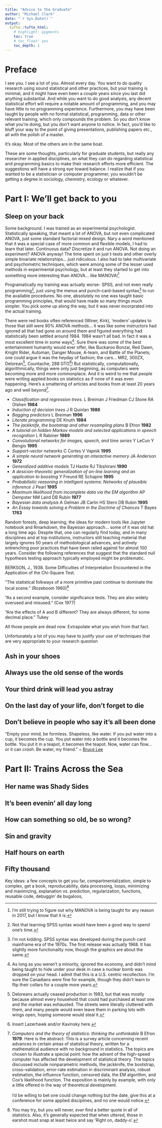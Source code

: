 ```yaml
---
title: "Advice to the Graduate"
author: "Michael Clark"
date: "`r Sys.Date()`"
output:
  tufte::tufte_html: 
    # highlight: pygments
    toc: true
    # toc_float: yes
    toc_depth: 1
---
```


# Preface

I see you. I see a lot of you. Almost every day. You want to do quality research using sound statistical and other practices, but your training is minimal, and it might have even been a couple years since you last did anything substantial.  And while you want to do good analysis, any decent statistical effort will require a notable amount of programming, and you may have little to no programming experience. Furthermore, you may have been taught by people with no formal statistical, programming, data or other relevant training, which only compounds the problem.  So you don't know what you're doing, but you don't want anyone to notice.  In fact, you'd like to bluff your way to the point of giving presentations, publishing papers etc., all with the polish of a master.  

It's okay. Most of the others are in the same boat.

These are some thoughts, particularly for graduate students, but really any researcher in applied disciplines, on what they can do regarding statistical and programming basics to make their research efforts more efficient. The suggestions will have a strong eye toward balance.  I realize that if you wanted to be a statistician or computer programmer, you wouldn't be getting a degree in sociology, chemistry, ecology or whatever.



# Part I: We'll get back to you

## Sleep on your back

Some background. I was trained as an experimental psychologist. Statistically speaking, that meant a lot of ANOVA, but not even complicated ANOVA, just some standard factorial mixed design.  Nary a word mentioned that it was a special case of more common and flexible models, I had to learn that later.  Continuous data? Discretize it and run ANOVA. Not doing an experiment? ANOVA anyway! The time spent on just t-tests and other overly simple bivariate relationships... just ridiculous.   I also had to take multivariate and psychometric techniques, which were among some of the lesser used methods in experimental psychology, but at least they started to get into something more interesting than ANOVA... like MANOVA![^manova]

Programatically my training was actually worse- SPSS, and not even really programming[^spss_syntax], just using the menus and punch-card-based syntax[^punch] to run the available procedures. No one, absolutely no one was taught basic programming principles, that would have made so many things much simpler.  You pick some up along the way, but it was never incorprated into the actual training.

There were red books often referenced (Winer, Kirk), 'modern' updates to those that still were 90% ANOVA methods... it was like some instructors had ignored all that had gone on around them and figured everything had statistically been settled around 1984.  1984 wasn't all bad.  In fact it was a most excellent time in some ways[^1984]. Sure there was some of the best entertainment humanity would ever offer, like Buckaroo Bonzai, Red Dawn, Knight Rider, Automan, Danger Mouse, A-team, and Battle of the Planets; one could argue it was the heyday of fashion; the cars... MR2, 300ZX, Delorean[^dmc], Countache, 288 GTO[^lazer]! But statistically, computationally, algorithmically, things were only just beginning, as computers were becoming more and more commonplace.  And it is weird to me that people were writing applied books on statistics as if none of it was even happening. Here's a smattering of articles and books from at least 20 years ago and well beyond[^efron79].

- *Classification and regression trees*. L Breiman J Friedman CJ Stone RA Olshen  **1984**
- *Induction of decision trees* J R Quinlan **1986**
- *Bagging predictors* L Breiman  **1996**
- *Literate programming* DE Knuth  **1984**
- *The jackknife, the bootstrap and other resampling plans* B Efron **1982**
- *A tutorial on hidden Markov models and selected applications in speech recognition* L R Rabiner  **1989**
- *Convolutional networks for images, speech, and time series* Y LeCun Y Bengio **1995**
- *Support-vector networks* C Cortes V Vapnik  **1995**
- *A simple neural network generating an interactive memory* JA Anderson **1972**
- *Generalized additive models* TJ Hastie RJ Tibshirani **1990**
- *A desicion-theoretic generalization of on-line learning and an application to boosting* Y Freund RE Schapire **1995**
- *Probabilistic reasoning in intelligent systems: Networks of plausible inference* J Pearl **1995**
- *Maximum likelihood from incomplete data via the EM algorithm*  AP Dempster NM Laird DB Rubin **1977**
- *Bayesian data analysis*  A Gelman JB Carlin HS Stern DB Rubin **1995**
- *An Essay towards solving a Problem in the Doctrine of Chances* T Bayes **1763**

Random forests, deep learning, the ideas for modern tools like Jupyter notebook and Rmarkdown, the Bayesian approach... some of it was old hat a long time ago.  Despite that, one can regularly find today, and in many disciplines and at top institutions, instructors still teaching material that largely ignores 50 years of methodological advances, and actively entrenching poor practices that have been railed against for almost 100 years.  Consider the following references that suggest that the standard null hypothesis testing approach typically employed might be problematic.

BERKSON, J., 1938. Some Difficulties of Interpretation Encountered in the Application of the Chi-Square Test. 

"The statistical folkways of a more primitive past continue to dominate the local scene." (Rozeboom 1960)[^bestquote]

"As a second example, consider significance tests. They are also widely overused and misused." (Cox 1977)

"Are the effects of A and B different? They are always different, for some decimal place." Tukey


All those people are dead now. Extrapolate what you wish from that fact.


Unfortunately a lot of you may have to justify your use of techniques that are very appropriate to your research question

## Ash in your shoes
## Always use the old sense of the words
## Your third drink will lead you astray
## On the last day of your life, don't forget to die
## Don't believe in people who say it's all been done


"Empty your mind, be formless. Shapeless, like water. If you put water into a cup, it becomes the cup. You put water into a bottle and it becomes the bottle. You put it in a teapot, it becomes the teapot. Now, water can flow... or it can *crash*. Be water, my friend."  ~ [Bruce Lee](https://www.youtube.com/watch?v=cJMwBwFj5nQ)


# Part II: Trains Across the Sea

## Her name was Shady Sides

## It's been evenin' all day long

## How can something so old, be so wrong?

## Sin and gravity

## Half hours on earth

## Fifty thousand


Key ideas: a few concepts to get you far, compartmentalization, simple to complex, get a book, reproducability, data processing, loops, minimizing and maximizing, explanation vs. prediction, regularization, functions, reusable code, debuggin' de bugaloos,



[^manova]: I'm still trying to figure out why MANOVA is being taught for any reason in 2017, but I know that it is.

[^spss_syntax]: Not that learning SPSS syntax would have been a good way to spend one's time.

[^punch]: I'm not kidding.  SPSS syntax was developed during the punch card mainframe era of the 1970s. The first release was actually 1968.  It has slightly more functionality now, though the graphics are about the same.

[^1984]: As long as you weren't a minority, ignored the economy, and didn't mind being taught to hide under your desk in case a nuclear bomb was dropped on your head.  I admit that this is a U.S. centric recollection.  I'm sure the Canadians were fine for example, though they didn't learn to flip their collars for a couple more years.

[^dmc]: Deloreans actually ceased production in 1983, but that was mostly because almost every household that could had purchased at least one and the market was exhausted.  The streets were literally cluttered with them, and many people would even leave them in parking lots with wings open, hoping someone would steal it.

[^lazer]: Insert Lazerhawk and/or Kavinsky here.

[^bestquote]: You may try, but you will never, *ever* find a better quote in all of statistics.  Also, it's generally expected that when uttered, those in earshot must snap at least twice and say 'Right on, daddy-o'.

[^efron79]: *Computers and the theory of statistics: thinking the unthinkable* B Efron **1979**.  Here is the abstract: This is a survey article concerning recent advances in certain areas of statistical theory, written for a mathematical audience with no background in statistics. The topics are chosen to illustrate a special point: how the advent of the high-speed computer has affected the development of statistical theory. The topics discussed include nonparametric methods, the jackknife, the bootstrap, cross-validation, error-rate estimation in discriminant analysis, robust estimation, the influence function, censored data, the EM algorithm, and Cox's likelihood function. The exposition is mainly by example, with only a little offered in the way of theoretical development.  <br><br> I'd be willing to bet one could change nothing but the date, give this at a conference for some applied disciplines, and no one would notice.
